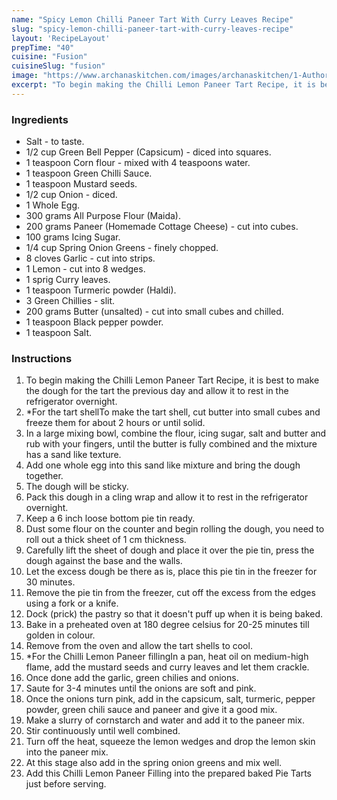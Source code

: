 ---
name: "Spicy Lemon Chilli Paneer Tart With Curry Leaves Recipe"
slug: "spicy-lemon-chilli-paneer-tart-with-curry-leaves-recipe"
layout: 'RecipeLayout'
prepTime: "40"
cuisine: "Fusion"
cuisineSlug: "fusion"
image: "https://www.archanaskitchen.com/images/archanaskitchen/1-Author/sneha-archanaskitchen.com/Spicy_Lemon_Chilli_Paneer_Tart_with_Curry_leaves_Recipe__1600.jpg"
excerpt: "To begin making the Chilli Lemon Paneer Tart Recipe, it is best to make the dough for the tart the previous day and allow it to rest in the refrigerator overnight"
---

### Ingredients

- Salt - to taste.
- 1/2 cup Green Bell Pepper (Capsicum) - diced into squares.
- 1 teaspoon Corn flour - mixed with 4 teaspoons water.
- 1 teaspoon Green Chilli Sauce.
- 1 teaspoon Mustard seeds.
- 1/2 cup Onion - diced.
- 1 Whole Egg.
- 300 grams All Purpose Flour (Maida).
- 200 grams Paneer (Homemade Cottage Cheese) - cut into cubes.
- 100 grams Icing Sugar.
- 1/4 cup Spring Onion Greens - finely chopped.
- 8 cloves Garlic - cut into strips.
- 1 Lemon - cut into 8 wedges.
- 1 sprig Curry leaves.
- 1 teaspoon Turmeric powder (Haldi).
- 3 Green Chillies - slit.
- 200 grams Butter (unsalted) - cut into small cubes and chilled.
- 1 teaspoon Black pepper powder.
- 1 teaspoon Salt.

### Instructions

1. To begin making the Chilli Lemon Paneer Tart Recipe, it is best to make the dough for the tart the previous day and allow it to rest in the refrigerator overnight.
1. *For the tart shellTo make the tart shell, cut butter into small cubes and freeze them for about 2 hours or until solid.
1. In a large mixing bowl, combine the flour, icing sugar, salt and butter and rub with your fingers, until the butter is fully combined and the mixture has a sand like texture.
1. Add one whole egg into this sand like mixture and bring the dough together.
1. The dough will be sticky.
1. Pack this dough in a cling wrap and  allow it to rest in the refrigerator overnight.
1. Keep a 6 inch loose bottom pie tin ready.
1. Dust some flour on the counter and begin rolling the dough, you need to roll out a thick sheet of 1 cm thickness.
1. Carefully lift the sheet of dough and place it over the pie tin, press the dough against the base and the walls.
1. Let the excess dough be there as is, place this pie tin in the freezer for 30 minutes.
1. Remove the pie tin from the freezer, cut off the excess from the edges using a fork or a knife.
1. Dock (prick) the pastry so that it doesn't puff up when it is being baked.
1. Bake in a preheated oven at 180 degree celsius for 20-25 minutes till golden in colour.
1. Remove from the oven and allow the tart shells to cool.
1. *For the Chilli Lemon Paneer fillingIn a pan, heat oil on medium-high flame, add the mustard seeds and curry leaves and let them crackle.
1. Once done add the garlic, green chilies and onions.
1. Saute for 3-4 minutes until the onions are soft and pink.
1. Once the onions turn pink, add in the capsicum, salt, turmeric, pepper powder, green chili sauce and paneer and  give it a good mix.
1. Make a slurry of cornstarch and water and add it to the paneer mix.
1. Stir continuously until well combined.
1. Turn off the heat, squeeze the lemon wedges and drop the lemon skin into the paneer mix.
1. At this stage also add in the spring onion greens and mix well.
1. Add this Chilli Lemon Paneer Filling into the prepared baked Pie Tarts just before serving.
